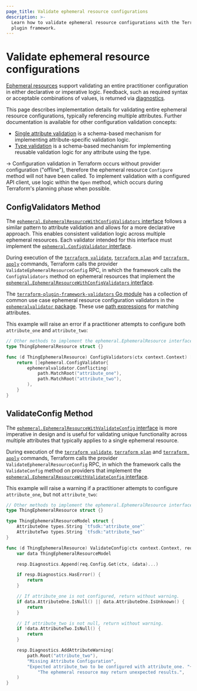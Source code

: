 ```yaml
---
page_title: Validate ephemeral resource configurations
description: >-
  Learn how to validate ephemeral resource configurations with the Terraform
  plugin framework.
---
```


# Validate ephemeral resource configurations

[Ephemeral resources](/terraform/plugin/framework/ephemeral-resources) support validating an entire practitioner configuration in either declarative or imperative logic. Feedback, such as required syntax or acceptable combinations of values, is returned via [diagnostics](/terraform/plugin/framework/diagnostics).

This page describes implementation details for validating entire ephemeral resource configurations, typically referencing multiple attributes. Further documentation is available for other configuration validation concepts:

- [Single attribute validation](/terraform/plugin/framework/validation#attribute-validation) is a schema-based mechanism for implementing attribute-specific validation logic.
- [Type validation](/terraform/plugin/framework/validation#type-validation) is a schema-based mechanism for implementing reusable validation logic for any attribute using the type.

-> Configuration validation in Terraform occurs without provider configuration ("offline"), therefore the ephemeral resource `Configure` method will not have been called. To implement validation with a configured API client, use logic within the `Open` method, which occurs during Terraform's planning phase when possible.

## ConfigValidators Method

The [`ephemeral.EphemeralResourceWithConfigValidators` interface](https://pkg.go.dev/github.com/hashicorp/terraform-plugin-framework/ephemeral#EphemeralResourceWithConfigValidators) follows a similar pattern to attribute validation and allows for a more declarative approach. This enables consistent validation logic across multiple ephemeral resources. Each validator intended for this interface must implement the [`ephemeral.ConfigValidator` interface](https://pkg.go.dev/github.com/hashicorp/terraform-plugin-framework/ephemeral#ConfigValidator).

During execution of the [`terraform validate`](/terraform/cli/commands/validate), [`terraform plan`](/terraform/cli/commands/plan) and [`terraform apply`](/terraform/cli/commands/apply) commands, Terraform calls the provider `ValidateEphemeralResourceConfig` RPC, in which the framework calls the `ConfigValidators` method on ephemeral resources that implement the [`ephemeral.EphemeralResourceWithConfigValidators` interface](https://pkg.go.dev/github.com/hashicorp/terraform-plugin-framework/ephemeral#EphemeralResourceWithConfigValidators).

The [`terraform-plugin-framework-validators` Go module](https://pkg.go.dev/github.com/hashicorp/terraform-plugin-framework-validators) has a collection of common use case ephemeral resource configuration validators in the [`ephemeralvalidator` package](https://pkg.go.dev/github.com/hashicorp/terraform-plugin-framework-validators/ephemeralvalidator). These use [path expressions](/terraform/plugin/framework/path-expressions) for matching attributes.

This example will raise an error if a practitioner attempts to configure both `attribute_one` and `attribute_two`:

```go
// Other methods to implement the ephemeral.EphemeralResource interface are omitted for brevity
type ThingEphemeralResource struct {}

func (d ThingEphemeralResource) ConfigValidators(ctx context.Context) []ephemeral.ConfigValidator {
    return []ephemeral.ConfigValidator{
        ephemeralvalidator.Conflicting(
            path.MatchRoot("attribute_one"),
            path.MatchRoot("attribute_two"),
        ),
    }
}
```

## ValidateConfig Method

The [`ephemeral.EphemeralResourceWithValidateConfig` interface](https://pkg.go.dev/github.com/hashicorp/terraform-plugin-framework/ephemeral#EphemeralResourceWithValidateConfig) is more imperative in design and is useful for validating unique functionality across multiple attributes that typically applies to a single ephemeral resource.

During execution of the [`terraform validate`](/terraform/cli/commands/validate), [`terraform plan`](/terraform/cli/commands/plan) and [`terraform apply`](/terraform/cli/commands/apply) commands, Terraform calls the provider `ValidateEphemeralResourceConfig` RPC, in which the framework calls the `ValidateConfig` method on providers that implement the [`ephemeral.EphemeralResourceWithValidateConfig` interface](https://pkg.go.dev/github.com/hashicorp/terraform-plugin-framework/ephemeral#EphemeralResourceWithValidateConfig).

This example will raise a warning if a practitioner attempts to configure `attribute_one`, but not `attribute_two`:

```go
// Other methods to implement the ephemeral.EphemeralResource interface are omitted for brevity
type ThingEphemeralResource struct {}

type ThingEphemeralResourceModel struct {
    AttributeOne types.String `tfsdk:"attribute_one"`
    AttributeTwo types.String `tfsdk:"attribute_two"`
}

func (d ThingEphemeralResource) ValidateConfig(ctx context.Context, req ephemeral.ValidateConfigRequest, resp *ephemeral.ValidateConfigResponse) {
    var data ThingEphemeralResourceModel

    resp.Diagnostics.Append(req.Config.Get(ctx, &data)...)

    if resp.Diagnostics.HasError() {
        return
    }

    // If attribute_one is not configured, return without warning.
    if data.AttributeOne.IsNull() || data.AttributeOne.IsUnknown() {
        return
    }

    // If attribute_two is not null, return without warning.
    if !data.AttributeTwo.IsNull() {
        return
    }

    resp.Diagnostics.AddAttributeWarning(
        path.Root("attribute_two"),
        "Missing Attribute Configuration",
        "Expected attribute_two to be configured with attribute_one. "+
            "The ephemeral resource may return unexpected results.",
    )
}
```
